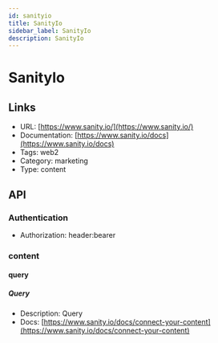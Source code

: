 ```yaml
---
id: sanityio
title: SanityIo
sidebar_label: SanityIo
description: SanityIo
---
```


# SanityIo

## Links

* URL: [https://www.sanity.io/](https://www.sanity.io/)
* Documentation: [https://www.sanity.io/docs](https://www.sanity.io/docs)
* Tags: web2
* Category: marketing
* Type: content

## API

### Authentication

* Authorization: header:bearer

### content

#### query

##### Query

* Description: Query
* Docs: [https://www.sanity.io/docs/connect-your-content](https://www.sanity.io/docs/connect-your-content)
